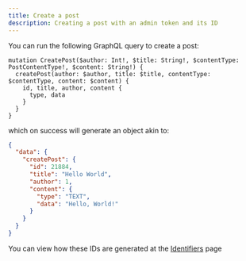 ```yaml
---
title: Create a post
description: Creating a post with an admin token and its ID
---
```


You can run the following GraphQL query to create a post:

```gql
mutation CreatePost($author: Int!, $title: String!, $contentType: PostContentType!, $content: String!) {
  createPost(author: $author, title: $title, contentType: $contentType, content: $content) {
    id, title, author, content {
      type, data
    }
  }
}
```

which on success will generate an object akin to:

```json
{
  "data": {
    "createPost": {
      "id": 21884,
      "title": "Hello World",
      "author": 1,
      "content": {
        "type": "TEXT",
        "data": "Hello, World!"
      }
    }
  }
}
```

<Callout title="Note">You can view how these IDs are generated at the [Identifiers](/docs/id) page</Callout>